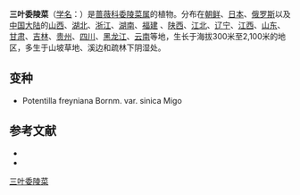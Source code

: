{{Speciesbox
| name = 三叶委陵菜
| status = 
| status_system = 
| image =
| genus = Potentilla
| species = freyniana
| authority = Bornm.
| subdivision_ranks =[[变种|变种]]
| subdivision =
* 三叶委陵菜 ''P. f.'' var. ''freyniana''
* 中华三叶委陵菜 ''P. f.'' var. ''sinica''
}}

'''三叶委陵菜'''（[[学名|学名]]：{{lang|la|''Potentilla freyniana''}}）是[[蔷薇科|蔷薇科]][[委陵菜属|委陵菜属]]的植物。分布在[[朝鲜|朝鲜]]、[[日本|日本]]、[[俄罗斯|俄罗斯]]以及[[中国大陆|中国大陆]]的[[山西|山西]]、[[湖北|湖北]]、[[浙江|浙江]]、[[湖南|湖南]]、[[福建|福建]] 、[[陕西|陕西]]、[[江北|江北]]、[[辽宁|辽宁]]、[[江西|江西]]、[[山东|山东]]、[[甘肃|甘肃]]、[[吉林|吉林]]、[[贵州|贵州]]、[[四川|四川]]、[[黑龙江|黑龙江]]、[[云南|云南]]等地，生长于海拔300米至2,100米的地区，多生于山坡草地、溪边和疏林下阴湿处。

== 变种 ==
* Potentilla freyniana Bornm. var. sinica Migo

== 参考文献 ==
<div class="references-small">
* {{cite web| url =http://www.bioinfo.cn/db05/KmzwSpecies.php?action=view&id=19160| title =三叶委陵菜（原变种）| work =《中国高等植物数据库全库》| publisher =中国科学院微生物研究所| author =昆明植物研究所| accessdate =2009-02-21| deadurl =yes| archiveurl =https://web.archive.org/web/20160305075908/http://www.bioinfo.cn/db05/KmzwSpecies.php?action=view&id=19160| archivedate =2016-03-05}}
* {{CPNI| zh=中华三叶委陵菜 | id=077-15594 | binomial=Potentilla freyniana | authority=Migo | var=sinica | accessdate=2013-01-18}}
</div>
{{Taxonbar|from=Q10865498}}

[[Category:委陵菜属|三叶委陵菜]]


{{植物小作品}}